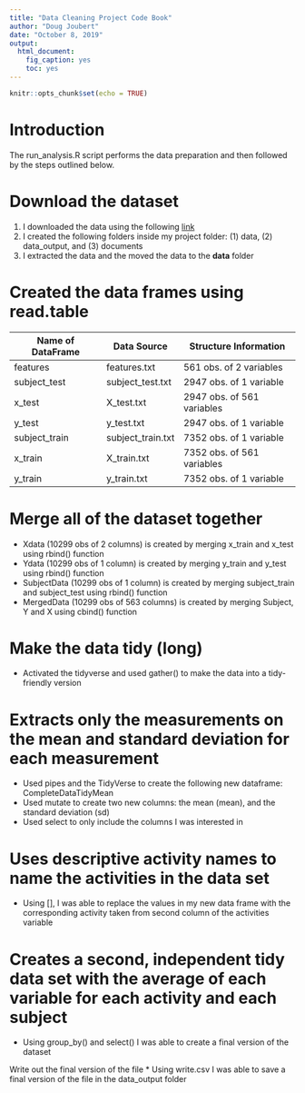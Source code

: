 ```yaml
---
title: "Data Cleaning Project Code Book"
author: "Doug Joubert"
date: "October 8, 2019"
output: 
  html_document: 
    fig_caption: yes
    toc: yes
---
```


```r
knitr::opts_chunk$set(echo = TRUE)
```

# Introduction
The run_analysis.R script performs the data preparation and then followed by the steps outlined below.

# Download the dataset
1. I downloaded the data using the following [link](https://d396qusza40orc.cloudfront.net/getdata%2Fprojectfiles%2FUCI%20HAR%20Dataset.zip)
2. I created the following folders inside my project folder: (1) data, (2) data_output, and (3) documents
2. I extracted the data and the moved the data to the **data** folder

# Created the data frames using read.table

Name of DataFrame | Data Source | Structure Information | Source Information
------------------| ------------ | --------------------
features | features.txt  | 561 obs. of  2 variables | from the accelerometer and gyroscope 3-axial raw signals tAcc-XYZ and tGyro-XYZ
subject_test | subject_test.txt | 2947 obs. of  1 variable | Test data of 9/30 volunteer test subjects being observed
x_test | X_test.txt | 2947 obs. of  561 variables | Recorded features test data
y_test | y_test.txt | 2947 obs. of  1 variable | Test data of activities’code labels
subject_train | subject_train.txt | 7352 obs. of  1 variable | Training data of 21/30 volunteer subjects being observed
x_train | X_train.txt | 7352 obs. of  561 variables | Recorded features train data
y_train | y_train.txt | 7352 obs. of  1 variable | Train data of activities’code labels

# Merge all of the dataset together

* Xdata (10299 obs of 2 columns) is created by merging x_train and x_test using rbind() function
* Ydata (10299 obs of 1 column) is created by merging y_train and y_test using rbind() function
* SubjectData (10299 obs of 1 column) is created by merging subject_train and subject_test using rbind() function
* MergedData (10299 obs of 563 columns) is created by merging Subject, Y and X using cbind() function

# Make the data tidy (long)
* Activated the tidyverse and used gather() to make the data into a tidy-friendly version

# Extracts only the measurements on the mean and standard deviation for each measurement
* Used pipes and the TidyVerse to create the following new dataframe: CompleteDataTidyMean
* Used mutate to create two new columns: the mean (mean), and the standard deviation (sd)
* Used select to only include the columns I was interested in

# Uses descriptive activity names to name the activities in the data set
* Using [], I was able to replace the values in my new data frame with the corresponding activity taken from second column of the activities variable

# Creates a second, independent tidy data set with the average of each variable for each activity and each subject
* Using group_by() and select() I was able to create a final version of the dataset

Write out the final version of the file
* Using write.csv I was able to save a final version of the file in the data_output folder